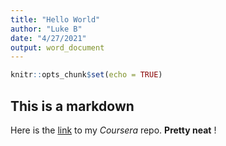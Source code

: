 ```yaml
---
title: "Hello World"
author: "Luke B"
date: "4/27/2021"
output: word_document
---
```


```r
knitr::opts_chunk$set(echo = TRUE)
```

## This is a markdown

Here is the [link](https://github.com/Barrila23/datasciencecoursera) to my *Coursera* repo. **Pretty neat** !


